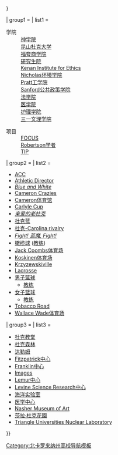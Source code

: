 {{Navbox
| name      = 杜克大学
| title     = [[杜克大学|{{color|white|杜克大学}}]]
| basestyle = background:#001A57; color:#FFFFFF
| listclass = hlist
| image     = [[File:Duke Chapel 4 16 05.jpg|150px]]
| state     = {{{state|{{{1<includeonly>|autocollapse</includeonly>}}}}}}

| group1 = [[杜克大学#学术|{{color|white|学术}}]]
| list1  = 
;学院
: [[杜克神学院|神学院]]
: [[昆山杜克大学]]
: [[福夸商学院]]
: [[杜克大学研究生院|研究生院]]
: [[Kenan Institute for Ethics]]
: [[Nicholas环境学院]]
: [[Edmund T. Pratt Jr.工学院|Pratt工学院]]
: [[Sanford公共政策学院]]
: [[杜克大学法学院|法学院]]
: [[杜克大学医学院|医学院]]
: [[杜克大学护理学院|护理学院]]
: [[三一文理学院]]

;项目
: [[FOCUS Program|FOCUS]]
: [[Robertson Scholars Program|Robertson学者]]
: [[Talent Identification Program|TIP]]

| group2 = [[杜克蓝魔|{{color|white|体育}}]]
| list2  = 
* [[大西洋沿岸联盟|ACC]]
* [[Kevin White (athletic director)|Athletic Director]]
* ''[[Blue and White (杜克 fight song)|Blue and White]]''
* [[Cameron Crazies]]
* [[Cameron体育馆]]
* [[Carlyle Cup]]
* ''[[杜克大学 Alma Mater|亲爱的老杜克]]''
* [[杜克蓝]]
* [[Carolina–杜克 rivalry|杜克-Carolina rivalry]]
* ''[[Fight! 蓝魔, Fight!]]''
* [[杜克蓝魔football|橄榄球]] ([[David Cutcliffe|教练]])
* [[Jack Coombs体育场]]
* [[Koskinen体育场]]
* [[Krzyzewskiville]]
* [[杜克蓝魔men's lacrosse|Lacrosse]]
* [[杜克蓝魔men's basketball|男子篮球]]
** [[迈克·沙舍夫斯基|教练]]
* [[杜克蓝魔women's basketball|女子篮球]]
** [[ Joanne P. McCallie|教练]]
* [[Tobacco Road]]
* [[Wallace Wade体育场]]

| group3 = [[杜克大学#校园|{{color|white|校园}}]]
| list3  = 
* [[杜克教堂]]
* [[杜克大学#Key places|杜克森林]]
* [[德罕 (北卡羅來納州)|达勒姆]]
* [[Fitzpatrick中心]]
* [[John Hope Franklin 中心 for Interdisciplinary and International Studies|Franklin中心]]
* [[commons:杜克大学|Images]]
* [[杜克 Lemur 中心|Lemur中心]]
* [[Levine Science Research中心]]
* [[杜克大学#Key places|海洋实验室]]
* [[杜克大学医学中心|医学中心]]
* [[Nasher Museum of Art]]
* [[莎拉·杜克花園]]
* [[Triangle Universities Nuclear Laboratory]]


}}<noinclude>
{{collapsible option}}
[[Category:北卡罗来纳州高校导航模板]]
</noinclude>